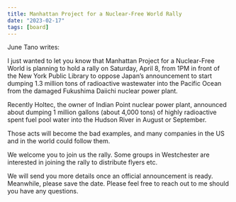 ```yaml
---
title: Manhattan Project for a Nuclear-Free World Rally
date: "2023-02-17"
tags: [board]
---
```


June Tano writes:

I just wanted to let you know that Manhattan Project for a Nuclear-Free World is planning to hold a rally on Saturday, April 8, from 1PM in front of the New York Public Library to oppose Japan’s announcement to start dumping 1.3 million tons of radioactive wastewater into the Pacific Ocean from the damaged Fukushima Daiichi nuclear power plant.

Recently Holtec, the owner of Indian Point nuclear power plant, announced about dumping 1 million gallons (about 4,000 tons) of highly radioactive spent fuel pool water into the Hudson River in August or September.

Those acts will become the bad examples, and many companies in the US and in the world could follow them.

We welcome you to join us the rally. Some groups in Westchester are interested in joining the rally to distribute flyers etc.

We will send you more details once an official announcement is ready. Meanwhile, please save the date. Please feel free to reach out to me should you have any questions.
